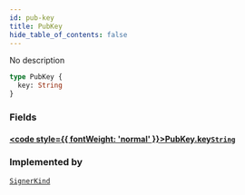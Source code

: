 ```yaml
---
id: pub-key
title: PubKey
hide_table_of_contents: false
---
```








No description

```graphql
type PubKey {
  key: String
}
```


### Fields

#### [<code style={{ fontWeight: 'normal' }}>PubKey.<b>key</b></code>](#)<Bullet />[`String`](/testnet/api/graphql/scalars/string) <Badge class="secondary" text="scalar"/>
> 
> 



### Implemented by

[`SignerKind`](/testnet/api/graphql/unions/signer-kind)  <Badge class="secondary" text="union"/>



